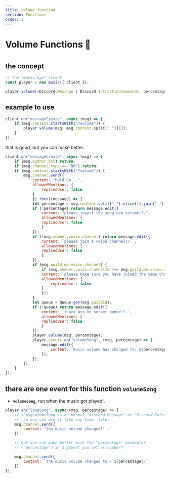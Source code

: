 ---
title: volume function
section: Functions
order: 3
---
#
#
#
# Volume Functions 🧪
#
#
#
## the concept

```js
// the "music.kyp" client
const player = new music({ client });

player.volume(<Discord.Message | Discord.IntractionCommand>, percentage <number>)

```

## example to use

```js
client.on("messageCreate", async (msg) => {
    if (msg.content.startsWith("?volume")) {
        player.volume(msg, msg.content.split(" ")[1]);
    }
});
```

that is good, but you can make better.

```js
client.on("messageCreate", async (msg) => {
    if (msg.author.bot) return;
    if (msg.channel.type == "DM") return;
    if (msg.content.startsWith("?volume")) {
        msg.channel.send({
            content: "Hold On...",
            allowedMentions: {
                repliedUser: false
            }
            }).then((message) => {
            let percentage = msg.content.split(" ").slice(1).join(" ");
            if (!percentage) return message.edit({
                content: "please insert the song new volume!?.",
                allowedMentions: {
                repliedUser: false
                }
            });
            if (!msg.member.voice.channel) return message.edit({
                content: `please join a voice channel!?.`,
                allowedMentions: {
                repliedUser: false
                }
            });
            if (msg.guild.me.voice.channel) {
                if (msg.member.voice.channelId !== msg.guild.me.voice.channelId) return message.edit({
                content: `please make sure you have joined the same channel iam in: <#${msg.guild.me.voice.channelId}>!?.`,
                allowedMentions: {
                    repliedUser: false
                }
                });
            }
            let queue = Queue.get(msg.guildId);
            if (!queue) return message.edit({
                content: `thare are no server queue!?.`,
                allowedMentions: {
                repliedUser: false
                }
            });
            player.volume(msg, percentage);
            player.events.on("volumeSong", (msg, percentage) => {
                message.edit({
                    content: `Music volume has changed to: ${percentage}%`,
                });
            });
        });
    }
});
```

## thare are one event for this function **`volumeSong`**


- **`volumeSong`**, run when the music got played!.

```js
player.on("loopSong", async (msg, percentage) => {
    // <"msgvolumeSong is an normal "Discord.Message" or "Discord.IntractionCommand",
    //  so you can use it like any time. like:
    msg.channel.send({
        content: "the music volume changed!!!."
    });

    // but you can make better with the "percentage" parmenter
    // <"percentage"> is argument you set as number?

    msg.channel.send({
        content: `the music volume changed to \`${percentage}\``
    });
});
```